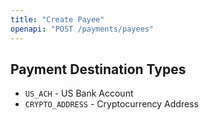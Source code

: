 ```yaml
---
title: "Create Payee"
openapi: "POST /payments/payees"
---
```


## Payment Destination Types

- `US_ACH` - US Bank Account
- `CRYPTO_ADDRESS` - Cryptocurrency Address

